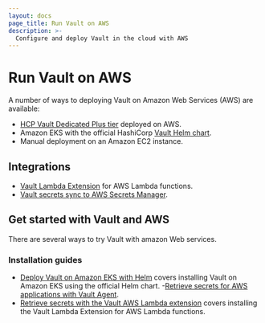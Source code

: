 ```yaml
---
layout: docs
page_title: Run Vault on AWS
description: >-
  Configure and deploy Vault in the cloud with AWS
---
```


# Run Vault on AWS

A number of ways to deploying Vault on Amazon Web Services (AWS) are available:

- [HCP Vault Dedicated Plus tier](https://portal.cloud.hashicorp.com) deployed on AWS.
- Amazon EKS with the official HashiCorp [Vault Helm chart](/vault/docs/deploy/kubernetes/helm).
- Manual deployment on an Amazon EC2 instance.

## Integrations

- [Vault Lambda Extension](/vault/docs/platform/lambda) for AWS Lambda functions.
- [Vault secrets sync to AWS Secrets Manager](content/vault/docs/sync/awssm).

## Get started with Vault and AWS

There are several ways to try Vault with amazon Web services.

### Installation guides

- [Deploy Vault on Amazon EKS with Helm](/vault/docs/deploy/aws/eks) covers installing Vault on Amazon EKS using the official Helm chart.
-[Retrieve secrets for AWS applications with Vault Agent](/vault/tutorials/vault-agent/agent-aws).
- [Retrieve secrets with the Vault AWS Lambda extension](https://developer.hashicorp.com/vault/tutorials/app-integration/intro-vault-aws-lambda-extension) covers installing the Vault Lambda Extension for AWS Lambda functions.
